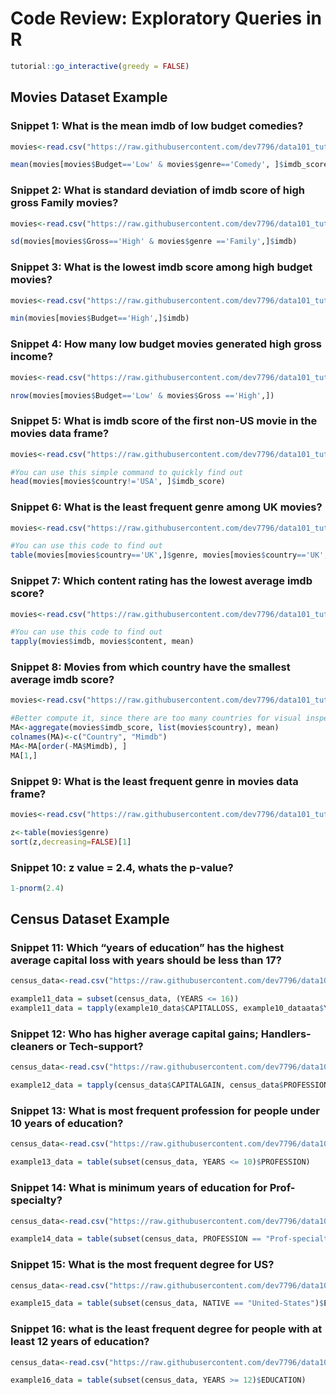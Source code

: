 # Code Review: Exploratory Queries in R {#cr}

<script src="files/js/dcl.js"></script>
<link rel="stylesheet" href="https://maxcdn.bootstrapcdn.com/bootstrap/3.4.1/css/bootstrap.min.css">
<script src="https://maxcdn.bootstrapcdn.com/bootstrap/3.4.1/js/bootstrap.min.js"></script>

```r
tutorial::go_interactive(greedy = FALSE)

```

## Movies Dataset Example 
### Snippet 1: What is the mean imdb of low budget comedies?


```r
movies<-read.csv("https://raw.githubusercontent.com/dev7796/data101_tutorial/main/files/dataset/Movies2022F-4.csv")

mean(movies[movies$Budget=='Low' & movies$genre=='Comedy', ]$imdb_score)

```

### Snippet 2: What is standard deviation of imdb score of  high gross Family movies?

```r
movies<-read.csv("https://raw.githubusercontent.com/dev7796/data101_tutorial/main/files/dataset/Movies2022F-4.csv")

sd(movies[movies$Gross=='High' & movies$genre =='Family',]$imdb)

```

### Snippet 3: What is the lowest imdb score among high budget movies?

```r
movies<-read.csv("https://raw.githubusercontent.com/dev7796/data101_tutorial/main/files/dataset/Movies2022F-4.csv")

min(movies[movies$Budget=='High',]$imdb)

```

### Snippet 4: How many low budget movies generated high gross income?

```r
movies<-read.csv("https://raw.githubusercontent.com/dev7796/data101_tutorial/main/files/dataset/Movies2022F-4.csv")

nrow(movies[movies$Budget=='Low' & movies$Gross =='High',])

```

### Snippet 5: What is imdb score of the first non-US movie in the movies data frame?

```r
movies<-read.csv("https://raw.githubusercontent.com/dev7796/data101_tutorial/main/files/dataset/Movies2022F-4.csv")

#You can use this simple command to quickly find out
head(movies[movies$country!='USA', ]$imdb_score)

```

### Snippet 6: What is the least frequent genre among UK movies?

```r
movies<-read.csv("https://raw.githubusercontent.com/dev7796/data101_tutorial/main/files/dataset/Movies2022F-4.csv")

#You can use this code to find out
table(movies[movies$country=='UK',]$genre, movies[movies$country=='UK',]$country)

```

### Snippet 7: Which content rating has the lowest average imdb score?

```r
movies<-read.csv("https://raw.githubusercontent.com/dev7796/data101_tutorial/main/files/dataset/Movies2022F-4.csv")

#You can use this code to find out
tapply(movies$imdb, movies$content, mean)

```

### Snippet 8: Movies from which country have the smallest average imdb score?

```r
movies<-read.csv("https://raw.githubusercontent.com/dev7796/data101_tutorial/main/files/dataset/Movies2022F-4.csv")

#Better compute it, since there are too many countries for visual inspection
MA<-aggregate(movies$imdb_score, list(movies$country), mean)
colnames(MA)<-c("Country", "Mimdb")
MA<-MA[order(-MA$Mimdb), ]
MA[1,]
```

### Snippet 9: What is the least frequent genre in movies data frame?

```r
movies<-read.csv("https://raw.githubusercontent.com/dev7796/data101_tutorial/main/files/dataset/Movies2022F-4.csv")

z<-table(movies$genre)
sort(z,decreasing=FALSE)[1]
```

### Snippet 10: z value = 2.4, whats the p-value?

```r

1-pnorm(2.4)

```

## Census Dataset Example

### Snippet 11: Which “years of education” has the highest average capital loss with years should be less than 17?

```r
census_data<-read.csv("https://raw.githubusercontent.com/dev7796/data101_tutorial/main/files/dataset/CensusData.csv")

example11_data = subset(census_data, (YEARS <= 16))
example11_data = tapply(example10_data$CAPITALLOSS, example10_dataata$YEARS, mean)

```

### Snippet 12: Who has higher average capital gains; Handlers-cleaners or Tech-support?

```r
census_data<-read.csv("https://raw.githubusercontent.com/dev7796/data101_tutorial/main/files/dataset/CensusData.csv")

example12_data = tapply(census_data$CAPITALGAIN, census_data$PROFESSION, mean)
```

### Snippet 13: What is most frequent profession for people under 10 years of education?

```r
census_data<-read.csv("https://raw.githubusercontent.com/dev7796/data101_tutorial/main/files/dataset/CensusData.csv")

example13_data = table(subset(census_data, YEARS <= 10)$PROFESSION)

```

### Snippet 14: What is minimum years of education for Prof-specialty?

```r
census_data<-read.csv("https://raw.githubusercontent.com/dev7796/data101_tutorial/main/files/dataset/CensusData.csv")

example14_data = table(subset(census_data, PROFESSION == "Prof-specialty")$EDUCATION)

```

### Snippet 15: What is the most frequent degree for US?

```r
census_data<-read.csv("https://raw.githubusercontent.com/dev7796/data101_tutorial/main/files/dataset/CensusData.csv")

example15_data = table(subset(census_data, NATIVE == "United-States")$EDUCATION)

```

### Snippet 16: what is the least frequent degree for people with at least 12 years of education?

```r
census_data<-read.csv("https://raw.githubusercontent.com/dev7796/data101_tutorial/main/files/dataset/CensusData.csv")

example16_data = table(subset(census_data, YEARS >= 12)$EDUCATION)
```

